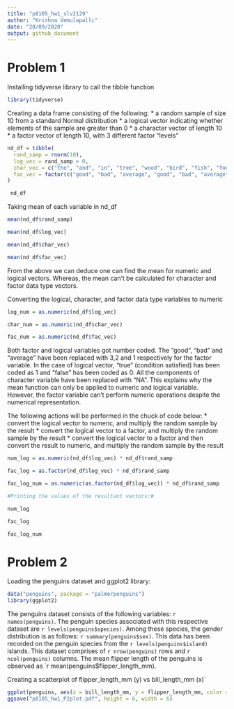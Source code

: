 ```yaml
---
title: "p8105_hw1_slv2129"
author: "Krishna Vemulapalli"
date: "20/09/2020"
output: github_document
---
```


# Problem 1

Installing tidyverse library to call the tibble function

```r
library(tidyverse)
```

Creating a data frame consisting of the following:
  * a random sample of size 10 from a standard Normal distribution
  * a logical vector indicating whether elements of the sample are greater than 0
  * a character vector of length 10
  * a factor vector of length 10, with 3 different factor “levels”

```r
nd_df = tibble(
  rand_samp = rnorm(10),
  log_vec = rand_samp > 0,
  char_vec = c("the", "and", "in", "tree", "wood", "bird", "fish", "food", "rock", "stone"),
  fac_vec = factor(c("good", "bad", "average", "good", "bad", "average", "good", "bad", "average",   "good"))
)

 nd_df
```

Taking mean of each variable in nd_df

```r
mean(nd_df$rand_samp)

mean(nd_df$log_vec)

mean(nd_df$char_vec)

mean(nd_df$fac_vec)
```

From the above we can deduce one can find the mean for numeric and logical vectors. Whereas, the mean can't be calculated for character and factor data type vectors. 

Converting the logical, character, and factor data type variables to numeric

```r
log_num = as.numeric(nd_df$log_vec)

char_num = as.numeric(nd_df$char_vec)

fac_num = as.numeric(nd_df$fac_vec)
```

Both factor and logical variables got number coded. The "good", "bad" and "average" have been replaced with 3,2 and 1 respectively for the factor variable. In the case of logical vector, "true" (condition satisfied) has been coded as 1 and "false" has been coded as 0. All the components of character variable have been replaced with "NA". This explains why the mean function can only be applied to numeric and logical variable. However, the factor variable can't perform numeric operations despite the numerical representation. 

The following actions will be performed in the chuck of code below:
  * convert the logical vector to numeric, and multiply the random sample by the result
  * convert the logical vector to a factor, and multiply the random sample by the result
  * convert the logical vector to a factor and then convert the result to numeric, and multiply the        random sample by the result
  
```r
num_log = as.numeric(nd_df$log_vec) * nd_df$rand_samp

fac_log = as.factor(nd_df$log_vec) * nd_df$rand_samp

fac_log_num = as.numeric(as.factor(nd_df$log_vec)) * nd_df$rand_samp

#Printing the values of the resultant vectors:#

num_log

fac_log

fac_log_num

```

# Problem 2

Loading the penguins dataset and ggplot2 library: 

```r
data("penguins", package = "palmerpenguins")
library(ggplot2)
```

The penguins dataset consists of the following variables: `r names(penguins)`. The penguin species associated with this respective dataset are `r levels(penguins$species)`. Among these species, the gender distribution is as follows: `r summary(penguins$sex)`. This data has been recorded on the penguin species from the `r levels(penguins$island)` islands. This dataset comprises of `r nrow(penguins)` rows and `r ncol(penguins)` columns. The mean flipper length of the penguins is observed as `r mean(penguins$flipper_length_mm). 

Creating a scatterplot of flipper_length_mm (y) vs bill_length_mm (x)`

```r
ggplot(penguins, aes(x = bill_length_mm, y = flipper_length_mm, color = species)) + geom_point()
ggsave("p8105_hw1_P2plot.pdf", height = 6, width = 6)
```

